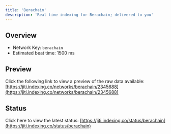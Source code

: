 ```yaml
---
title: 'Berachain'
description: 'Real time indexing for Berachain; delivered to you'
---
```


## Overview
- Network Key: `berachain`
- Estimated beat time: 1500 ms

## Preview
Click the following link to view a preview of the raw data available: [https://jiti.indexing.co/networks/berachain/2345688](https://jiti.indexing.co/networks/berachain/2345688)

## Status
Click here to view the latest status: [https://jiti.indexing.co/status/berachain](https://jiti.indexing.co/status/berachain)
